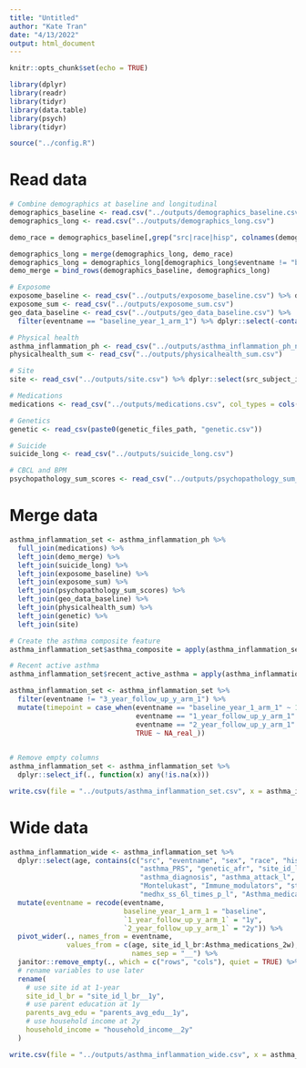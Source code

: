 ```yaml
---
title: "Untitled"
author: "Kate Tran"
date: "4/13/2022"
output: html_document
---
```


```r
knitr::opts_chunk$set(echo = TRUE)
```

```r
library(dplyr)
library(readr)
library(tidyr)
library(data.table)
library(psych)
library(tidyr)

source("../config.R")
```

# Read data

```r
# Combine demographics at baseline and longitudinal
demographics_baseline <- read.csv("../outputs/demographics_baseline.csv")
demographics_long <- read.csv("../outputs/demographics_long.csv")

demo_race = demographics_baseline[,grep("src|race|hisp", colnames(demographics_baseline))]

demographics_long = merge(demographics_long, demo_race)
demographics_long = demographics_long[demographics_long$eventname != "baseline_year_1_arm_1",]
demo_merge = bind_rows(demographics_baseline, demographics_long)
```

```r
# Exposome
exposome_baseline <- read_csv("../outputs/exposome_baseline.csv") %>% dplyr::select(-contains(c("interview", "sex", "eventname")))
exposome_sum <- read_csv("../outputs/exposome_sum.csv") 
geo_data_baseline <- read_csv("../outputs/geo_data_baseline.csv") %>% 
  filter(eventname == "baseline_year_1_arm_1") %>% dplyr::select(-contains(c("interview", "sex", "eventname")))

# Physical health
asthma_inflammation_ph <- read_csv("../outputs/asthma_inflammation_ph_notcarry.csv")
physicalhealth_sum <- read_csv("../outputs/physicalhealth_sum.csv") 

# Site
site <- read_csv("../outputs/site.csv") %>% dplyr::select(src_subject_id, eventname, site_id_l_br)

# Medications 
medications <- read_csv("../outputs/medications.csv", col_types = cols(.default = "n", "src_subject_id" = "c", "eventname" = "c", "sex" = "c")) 

# Genetics
genetic <- read_csv(paste0(genetic_files_path, "genetic.csv"))

# Suicide
suicide_long <- read_csv("../outputs/suicide_long.csv") 

# CBCL and BPM
psychopathology_sum_scores <- read_csv("../outputs/psychopathology_sum_scores.csv") 
```

# Merge data
```r
asthma_inflammation_set <- asthma_inflammation_ph %>%
  full_join(medications) %>% 
  left_join(demo_merge) %>% 
  left_join(suicide_long) %>% 
  left_join(exposome_baseline) %>% 
  left_join(exposome_sum) %>%
  left_join(psychopathology_sum_scores) %>% 
  left_join(geo_data_baseline) %>% 
  left_join(physicalhealth_sum) %>% 
  left_join(genetic) %>% 
  left_join(site)

# Create the asthma composite feature
asthma_inflammation_set$asthma_composite = apply(asthma_inflammation_set[,c("Asthma_medications_2w","asthma_diagnosis_l","asthma_attack_l")], 1, function(r) any(r==1)*1)

# Recent active asthma
asthma_inflammation_set$recent_active_asthma = apply(asthma_inflammation_set[,c("asthma_diagnosis_l","asthma_attack_l")], 1, function(r) any(r==1)*1)

asthma_inflammation_set <- asthma_inflammation_set %>% 
  filter(eventname != "3_year_follow_up_y_arm_1") %>%
  mutate(timepoint = case_when(eventname == "baseline_year_1_arm_1" ~ 1,
                               eventname == "1_year_follow_up_y_arm_1" ~ 2,
                               eventname == "2_year_follow_up_y_arm_1" ~ 3,
                               TRUE ~ NA_real_))
  

# Remove empty columns
asthma_inflammation_set <- asthma_inflammation_set %>% 
  dplyr::select_if(., function(x) any(!is.na(x)))

write.csv(file = "../outputs/asthma_inflammation_set.csv", x = asthma_inflammation_set, row.names = F, na = "")
```

# Wide data
```r
asthma_inflammation_wide <- asthma_inflammation_set %>%
  dplyr::select(age, contains(c("src", "eventname", "sex", "race", "hisp", "devhx_3_p", "rel_family_id", "reshist",
                                "asthma_PRS", "genetic_afr", "site_id_l_br", "parents_avg_edu", "household_income",
                                "asthma_diagnosis", "asthma_attack_l", "asthma_composite", "recent_active_asthma", 
                                "Montelukast", "Immune_modulators", "steroids", "SA_y", "SI_y", "cbcl", "bpm",
                                "medhx_ss_6l_times_p_l", "Asthma_medications_2w_total", "medhx_6a_l", "Asthma_medications_2w"))) %>% 
  mutate(eventname = recode(eventname,
                            baseline_year_1_arm_1 = "baseline",
                            `1_year_follow_up_y_arm_1` = "1y",
                            `2_year_follow_up_y_arm_1` = "2y")) %>%
  pivot_wider(., names_from = eventname, 
              values_from = c(age, site_id_l_br:Asthma_medications_2w),
                              names_sep = "__") %>%
  janitor::remove_empty(., which = c("rows", "cols"), quiet = TRUE) %>%
  # rename variables to use later
  rename(
    # use site id at 1-year
    site_id_l_br = "site_id_l_br__1y",
    # use parent education at 1y
    parents_avg_edu = "parents_avg_edu__1y",
    # use household income at 2y
    household_income = "household_income__2y"
  )

write.csv(file = "../outputs/asthma_inflammation_wide.csv", x = asthma_inflammation_wide, row.names = F, na = "")
```













